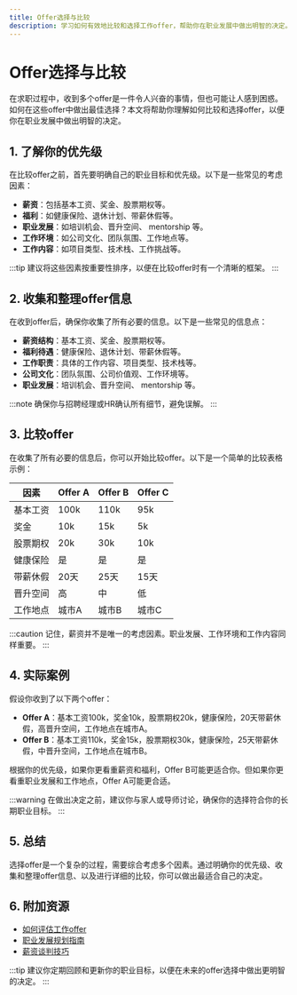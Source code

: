 ```yaml
---
title: Offer选择与比较
description: 学习如何有效地比较和选择工作offer，帮助你在职业发展中做出明智的决定。
---
```


# Offer选择与比较

在求职过程中，收到多个offer是一件令人兴奋的事情，但也可能让人感到困惑。如何在这些offer中做出最佳选择？本文将帮助你理解如何比较和选择offer，以便你在职业发展中做出明智的决定。

## 1. 了解你的优先级

在比较offer之前，首先要明确自己的职业目标和优先级。以下是一些常见的考虑因素：

- **薪资**：包括基本工资、奖金、股票期权等。
- **福利**：如健康保险、退休计划、带薪休假等。
- **职业发展**：如培训机会、晋升空间、 mentorship 等。
- **工作环境**：如公司文化、团队氛围、工作地点等。
- **工作内容**：如项目类型、技术栈、工作挑战等。

:::tip
建议将这些因素按重要性排序，以便在比较offer时有一个清晰的框架。
:::

## 2. 收集和整理offer信息

在收到offer后，确保你收集了所有必要的信息。以下是一些常见的信息点：

- **薪资结构**：基本工资、奖金、股票期权等。
- **福利待遇**：健康保险、退休计划、带薪休假等。
- **工作职责**：具体的工作内容、项目类型、技术栈等。
- **公司文化**：团队氛围、公司价值观、工作环境等。
- **职业发展**：培训机会、晋升空间、 mentorship 等。

:::note
确保你与招聘经理或HR确认所有细节，避免误解。
:::

## 3. 比较offer

在收集了所有必要的信息后，你可以开始比较offer。以下是一个简单的比较表格示例：

| 因素   | Offer A | Offer B | Offer C |
|------|---------|---------|---------|
| 基本工资 | 100k    | 110k    | 95k     |
| 奖金   | 10k     | 15k     | 5k      |
| 股票期权 | 20k     | 30k     | 10k     |
| 健康保险 | 是       | 是       | 是       |
| 带薪休假 | 20天     | 25天     | 15天     |
| 晋升空间 | 高       | 中       | 低       |
| 工作地点 | 城市A     | 城市B     | 城市C     |

:::caution
记住，薪资并不是唯一的考虑因素。职业发展、工作环境和工作内容同样重要。
:::

## 4. 实际案例

假设你收到了以下两个offer：

- **Offer A**：基本工资100k，奖金10k，股票期权20k，健康保险，20天带薪休假，高晋升空间，工作地点在城市A。
- **Offer B**：基本工资110k，奖金15k，股票期权30k，健康保险，25天带薪休假，中晋升空间，工作地点在城市B。

根据你的优先级，如果你更看重薪资和福利，Offer B可能更适合你。但如果你更看重职业发展和工作地点，Offer A可能更合适。

:::warning
在做出决定之前，建议你与家人或导师讨论，确保你的选择符合你的长期职业目标。
:::

## 5. 总结

选择offer是一个复杂的过程，需要综合考虑多个因素。通过明确你的优先级、收集和整理offer信息、以及进行详细的比较，你可以做出最适合自己的决定。

## 6. 附加资源

- [如何评估工作offer](https://example.com/evaluate-job-offer)
- [职业发展规划指南](https://example.com/career-development-guide)
- [薪资谈判技巧](https://example.com/salary-negotiation-tips)

:::tip
建议你定期回顾和更新你的职业目标，以便在未来的offer选择中做出更明智的决定。
:::